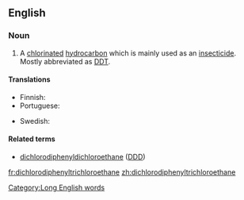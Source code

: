 ==English==

===Noun===
{{en-noun|head=[[dichloro]][[diphenyl]][[trichloro]][[ethane]]|~}}

# {{label|en|organic compound}} A [[chlorinated]] [[hydrocarbon]] which is mainly used as an [[insecticide]]. Mostly abbreviated as [[DDT]].

====Translations====
{{trans-top|chlorinated hydrocarbon insecticide DDT}}
* Finnish: {{t|fi|diklooridifenyylitrikloorietaani}}
* Portuguese: {{t|pt|diclorodifeniltricloroetano|m}}
{{trans-mid}}
* Swedish: {{t|sv|diklorodifenyltrikloroetan}}
{{trans-bottom}}

====Related terms====
* [[dichlorodiphenyldichloroethane]] ([[DDD]])

[[Category:Long English words]]

[[fr:dichlorodiphenyltrichloroethane]]
[[zh:dichlorodiphenyltrichloroethane]]